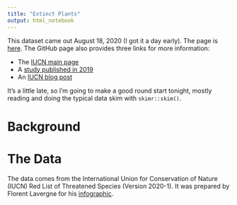 ```yaml
---
title: "Extinct Plants"
output: html_notebook
---
```


This dataset came out August 18, 2020 (I got it a day early). The page is [here](https://github.com/rfordatascience/tidytuesday/blob/master/data/2020/2020-08-18/readme.md). The GitHub page also provides three links for more information: 

- The [IUCN main page](https://www.iucnredlist.org/)
- A [study published in 2019](https://advances.sciencemag.org/content/5/11/eaax9444)
- An [IUCN blog post](https://www.iucn.org/news/species/201909/over-half-europes-endemic-trees-face-extinction)

It's a little late, so I'm going to make a good round start tonight, mostly reading and doing the typical data skim with `skimr::skim()`. 

# Background


# The Data
The data comes from the International Union for Conservation of Nature (IUCN) Red List of Threatened Species (Version 2020-1). It was prepared by Florent Lavergne for his [infographic](https://www.behance.net/gallery/98304453/Infographic-Plants-in-Danger).